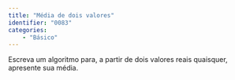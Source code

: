 ```yaml
---
title: "Média de dois valores"
identifier: "0083"
categories:
    - "Básico"
---
```


::: {.exercicio .avalia-algoritmo}
Escreva um algoritmo para, a partir de dois valores reais quaisquer, apresente sua média.
:::
